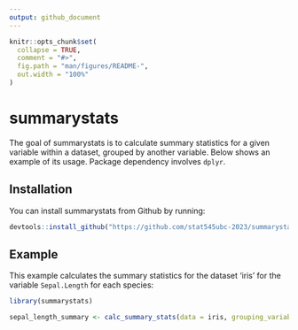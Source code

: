 ```yaml
---
output: github_document
---
```


<!-- README.md is generated from README.Rmd. Please edit that file -->

```r
knitr::opts_chunk$set(
  collapse = TRUE,
  comment = "#>",
  fig.path = "man/figures/README-",
  out.width = "100%"
)
```

# summarystats

<!-- badges: start -->
<!-- badges: end -->

The goal of summarystats is to calculate summary statistics for a given variable within a dataset, grouped by another variable. Below shows an example of its usage. Package dependency involves `dplyr`.

## Installation

You can install summarystats from Github by running:

``` r
devtools::install_github("https://github.com/stat545ubc-2023/summarystats")
```

## Example

This example calculates the summary statistics for the dataset 'iris' for the variable `Sepal.Length` for each species:

```r
library(summarystats)

sepal_length_summary <- calc_summary_stats(data = iris, grouping_variable = Species, data_variable = Sepal.Length)

```
